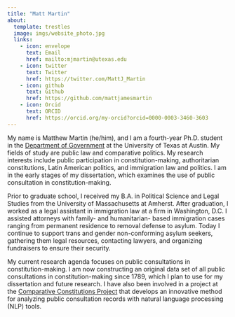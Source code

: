 ```yaml
---
title: "Matt Martin"
about:
  template: trestles
  image: imgs/website_photo.jpg
  links:
    - icon: envelope
      text: Email
      href: mailto:mjmartin@utexas.edu
    - icon: twitter
      text: Twitter
      href: https://twitter.com/MattJ_Martin
    - icon: github
      text: Github
      href: https://github.com/mattjamesmartin
    - icon: Orcid
      text: ORCID
      href: https://orcid.org/my-orcid?orcid=0000-0003-3460-3603
---
```


My name is Matthew Martin (he/him), and I am a fourth-year Ph.D. student in the [Department of Government](https://liberalarts.utexas.edu/government/gradstudents/mjm7865) at the University of Texas at Austin. My fields of study are public law and comparative politics. My research interests include public participation in constitution-making, authoritarian constitutions, Latin American politics, and immigration law and politics. I am in the early stages of my dissertation, which examines the use of public consultation in constitution-making.

Prior to graduate school, I received my B.A. in Political Science and Legal Studies from the University of Massachusetts at Amherst. After graduation, I worked as a legal assistant in immigration law at a firm in Washington, D.C. I assisted attorneys with family- and humanitarian- based immigration cases ranging from permanent residence to removal defense to asylum. Today I continue to support trans and gender non-conforming asylum seekers, gathering them legal resources, contacting lawyers, and organizing fundraisers to ensure their security.

My current research agenda focuses on public consultations in constitution-making. I am now constructing an original data set of all public consultations in constitution-making since 1789, which I plan to use for my dissertation and future research. I have also been involved in a project at the [Comparative Constitutions Project](https://comparativeconstitutionsproject.org/directors-staff/) that develops an innovative method for analyzing public consultation records with natural language processing (NLP) tools. 